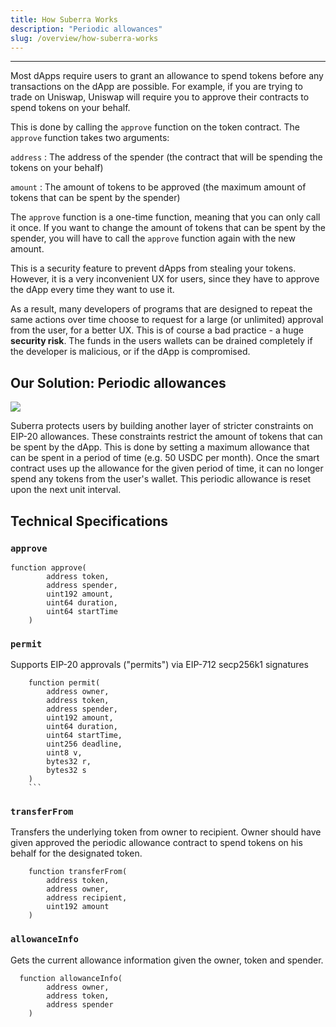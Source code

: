 ```yaml
---
title: How Suberra Works
description: "Periodic allowances"
slug: /overview/how-suberra-works
---
```



---

Most dApps require users to grant an allowance to spend tokens before any transactions on the dApp are possible. For example, if you are trying to trade on Uniswap, Uniswap will require you to approve their contracts to spend tokens on your behalf.

This is done by calling the `approve` function on the token contract. The `approve` function takes two arguments:

`address` : The address of the spender (the contract that will be spending the tokens on your behalf)

`amount` : The amount of tokens to be approved (the maximum amount of tokens that can be spent by the spender)

The `approve` function is a one-time function, meaning that you can only call it once. If you want to change the amount of tokens that can be spent by the spender, you will have to call the `approve` function again with the new amount.

This is a security feature to prevent dApps from stealing your tokens. However, it is a very inconvenient UX for users, since they have to approve the dApp every time they want to use it.

As a result, many developers of programs that are designed to repeat the same actions over time choose to request for a large (or unlimited) approval from the user, for a better UX. This is of course a bad practice - a huge **security risk**. The funds in the users wallets can be drained completely if the developer is malicious, or if the dApp is compromised.

## Our Solution: Periodic allowances

<div style={{ flexBasis: "300px", flexGrow: "1", textAlign: "center" }}>
  <img src={Image1} style={{ alignSelf: "center", maxWidth: "100%" }} />
</div>

Suberra protects users by building another layer of stricter constraints on EIP-20 allowances. These constraints restrict the amount of tokens that can be spent by the dApp. This is done by setting a maximum allowance that can be spent in a period of time (e.g. 50 USDC per month). Once the smart contract uses up the allowance for the given period of time, it can no longer spend any tokens from the user's wallet. This periodic allowance is reset upon the next unit interval.

## Technical Specifications

### `approve`

```
function approve(
        address token,
        address spender,
        uint192 amount,
        uint64 duration,
        uint64 startTime
    )
```

### `permit`

Supports EIP-20 approvals ("permits") via EIP-712 secp256k1 signatures

````
    function permit(
        address owner,
        address token,
        address spender,
        uint192 amount,
        uint64 duration,
        uint64 startTime,
        uint256 deadline,
        uint8 v,
        bytes32 r,
        bytes32 s
    )
    ```
````

### `transferFrom`

Transfers the underlying token from owner to recipient. Owner should have given approved the periodic allowance contract to spend tokens on his behalf for the designated token.

```
    function transferFrom(
        address token,
        address owner,
        address recipient,
        uint192 amount
    )
```

### `allowanceInfo`

Gets the current allowance information given the owner, token and spender.

```
  function allowanceInfo(
        address owner,
        address token,
        address spender
    )
```
